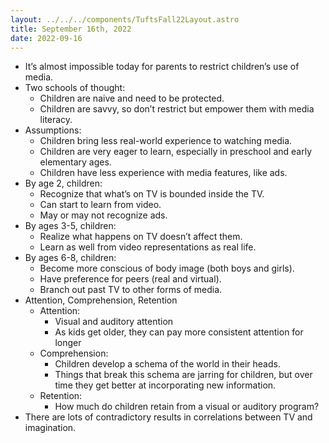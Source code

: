 ```yaml
---
layout: ../../../components/TuftsFall22Layout.astro
title: September 16th, 2022
date: 2022-09-16
---
```


- It’s almost impossible today for parents to restrict children’s use of media. 
- Two schools of thought: 
	- Children are naive and need to be protected. 
	- Children are savvy, so don’t restrict but empower them with media literacy. 
- Assumptions:
	- Children bring less real-world experience to watching media. 
	- Children are very eager to learn, especially in preschool and early elementary ages. 
	- Children have less experience with media features, like ads. 
- By age 2, children: 
	- Recognize that what’s on TV is bounded inside the TV. 
	- Can start to learn from video. 
	- May or may not recognize ads. 
- By ages 3-5, children:
	- Realize what happens on TV doesn’t affect them. 
	- Learn as well from video representations as real life. 
- By ages 6-8, children: 
	- Become more conscious of body image (both boys and girls). 
	- Have preference for peers (real and virtual). 
	- Branch out past TV to other forms of media. 
- Attention, Comprehension, Retention
	- Attention: 
		- Visual and auditory attention
		- As kids get older, they can pay more consistent attention for longer
	- Comprehension: 
		- Children develop a schema of the world in their heads. 
		- Things that break this schema are jarring for children, but over time they get better at incorporating new information. 
	- Retention:
		- How much do children retain from a visual or auditory program? 
- There are lots of contradictory results in correlations between TV and imagination. 